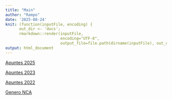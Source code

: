 ```yaml
---
title: "Main"
author: "Rampo"
date: '2025-08-24'
knit: (function(inputFile, encoding) {
      out_dir <- 'docs';
      rmarkdown::render(inputFile,
                        encoding="UTF-8",
                        output_file=file.path(dirname(inputFile), out_dir, 'index.html')) })
output: html_document
---
```


[Apuntes 2025](apuntes2025/apuntes.html)

[Apuntes 2023](apuntes2023/apuntes.html)

[Apuntes 2022](apuntes2022/apuntes.html)

[Genero NCA](generonca/genero.html)
